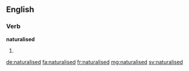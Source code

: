 ==English==

===Verb===
'''naturalised'''

# {{context|British|lang=en}} {{en-past of|naturalise}}

[[de:naturalised]]
[[fa:naturalised]]
[[fr:naturalised]]
[[mg:naturalised]]
[[sv:naturalised]]